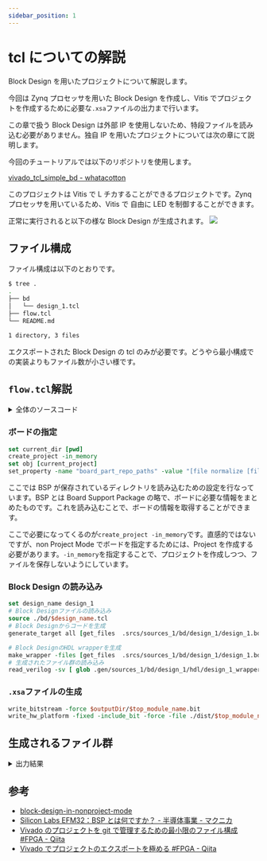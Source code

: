 ```yaml
---
sidebar_position: 1
---
```


# tcl についての解説

Block Design を用いたプロジェクトについて解説します。

今回は Zynq プロセッサを用いた Block Design を作成し、Vitis でプロジェクトを作成するために必要な`.xsa`ファイルの出力まで行います。

この章で扱う Block Design は外部 IP を使用しないため、特段ファイルを読み込む必要がありません。独自 IP を用いたプロジェクトについては次の章にて説明します。

今回のチュートリアルでは以下のリポジトリを使用します。

[vivado_tcl_simple_bd - whatacotton](https://github.com/WhatACotton/vivado_tcl_simple_bd)

このプロジェクトは Vitis で L チカすることができるプロジェクトです。Zynq プロセッサを用いているため、Vitis で 自由に LED を制御することができます。

正常に実行されると以下の様な Block Design が生成されます。
![](./img/5.png)

## ファイル構成

ファイル構成は以下のとおりです。

```sh
$ tree .
.
├── bd
│   └── design_1.tcl
├── flow.tcl
└── README.md

1 directory, 3 files
```

エクスポートされた Block Design の tcl のみが必要です。どうやら最小構成での実装よりもファイル数が小さい様です。

## `flow.tcl`解説

<details>
<summary>全体のソースコード</summary>
<p>

```tcl
set current_dir [pwd]
create_project -in_memory
set obj [current_project]
set_property -name "board_part_repo_paths" -value "[file normalize [file join $env(HOME) ".Xilinx/Vivado/2022.2/xhub/board_store/xilinx_board_store"]]" -objects $obj

set_property -name "board_part" -value "digilentinc.com:zybo-z7-20:part0:1.0" -objects $obj
set_property -name "default_lib" -value "xil_defaultlib" -objects $obj

set_property board_part digilentinc.com:zybo-z7-20:part0:1.0 [current_project]

set outputDir ./impl
file mkdir $outputDir

set design_name design_1
source ./bd/$design_name.tcl
generate_target all [get_files .srcs/sources_1/bd/design_1/design_1.bd] -force

make_wrapper -files [get_files .srcs/sources_1/bd/design_1/design_1.bd] -top -force

read_verilog -sv [ glob .gen/sources_1/bd/design_1/hdl/design_1_wrapper.v ]
set top_module_name design_1_wrapper
set_property top $top_module_name [current_fileset]

synth_design
write_checkpoint -force $outputDir/post_synth
report_timing_summary -file $outputDir/post_synth_timing_summary.rpt
report_power -file $outputDir/post_synth_power.rpt
report_clock_interaction -delay_type min_max -file $outputDir/post_synth_clock_interaction.rpt
report_high_fanout_nets -fanout_greater_than 200 -max_nets 50 -file $outputDir/post_synth_high_fanout_nets.rpt

opt_design
place_design
phys_opt_design
write_checkpoint -force $outputDir/post_place
report_timing_summary -file $outputDir/post_place_timing_summary.rpt

route_design
write_checkpoint -force $outputDir/post_route
report_timing_summary -file $outputDir/post_route_timing_summary.rpt
report_timing -max_paths 100 -path_type summary -slack_lesser_than 0 -file $outputDir/post_route_setup_timing_violations.rpt
report_clock_utilization -file $outputDir/clock_util.rpt
report_utilization -file $outputDir/post_route_util.rpt
report_power -file $outputDir/post_route_power.rpt
report_drc -file $outputDir/post_imp_drc.rpt
write_verilog -force $outputDir/top_impl_netlist.v
write_xdc -no_fixed_only -force $outputDir/top_impl.xdc

update_compile_order -fileset sim_1
set_property top pattern_tb [current_fileset -simset]

write_bitstream -force $outputDir/$top_module_name.bit

write_hw_platform -fixed -include_bit -force -file ./dist/$top_module_name.xsa

```

</p>
</details>

### ボードの指定

```tcl
set current_dir [pwd]
create_project -in_memory
set obj [current_project]
set_property -name "board_part_repo_paths" -value "[file normalize [file join $env(HOME) ".Xilinx/Vivado/2022.2/xhub/board_store/xilinx_board_store"]]" -objects $obj
```

ここでは BSP が保存されているディレクトリを読み込むための設定を行なっています。BSP とは Board Support Package の略で、ボードに必要な情報をまとめたものです。これを読み込むことで、ボードの情報を取得することができます。

ここで必要になってくるのが`create_project -in_memory`です。直感的ではないですが、non Project Mode でボードを指定するためには、Project を作成する必要があります。`-in_memory`を指定することで、プロジェクトを作成しつつ、ファイルを保存しないようにしています。

### Block Design の読み込み

```tcl
set design_name design_1
# Block Designファイルの読み込み
source ./bd/$design_name.tcl
# Block Designからコードを生成
generate_target all [get_files  .srcs/sources_1/bd/design_1/design_1.bd] -force

# Block DesignのHDL wrapperを生成
make_wrapper -files [get_files  .srcs/sources_1/bd/design_1/design_1.bd] -top -force
# 生成されたファイル群の読み込み
read_verilog -sv [ glob .gen/sources_1/bd/design_1/hdl/design_1_wrapper.v ]
```

### `.xsa`ファイルの生成

```tcl
write_bitstream -force $outputDir/$top_module_name.bit
write_hw_platform -fixed -include_bit -force -file ./dist/$top_module_name.xsa
```

## 生成されるファイル群

<details>
<summary>出力結果</summary>
<p>
実行が完了すると以下のようなファイルが生成されます。

```sh
$ tree . -a -I .git
.
├── bd
│   └── design_1.tcl
├── dist
│   └── design_1_wrapper.xsa
├── flow.tcl
├── .gen
│   └── sources_1
│       └── bd
│           └── design_1
│               ├── design_1.bda
│               ├── design_1.bxml
│               ├── design_1_ooc.xdc
│               ├── hdl
│               │   └── design_1_wrapper.v
│               ├── hw_handoff
│               │   └── design_1.hwh
│               ├── ip
│               │   ├── design_1_auto_pc_0
│               │   │   ├── design_1_auto_pc_0_ooc.xdc
│               │   │   ├── design_1_auto_pc_0.xml
│               │   │   ├── sim
│               │   │   │   ├── design_1_auto_pc_0.cpp
│               │   │   │   ├── design_1_auto_pc_0.h
│               │   │   │   ├── design_1_auto_pc_0_sc.cpp
│               │   │   │   ├── design_1_auto_pc_0_sc.h
│               │   │   │   ├── design_1_auto_pc_0_stub.sv
│               │   │   │   └── design_1_auto_pc_0.v
│               │   │   ├── src
│               │   │   │   ├── axi_protocol_converter.cpp
│               │   │   │   └── axi_protocol_converter.h
│               │   │   └── synth
│               │   │       └── design_1_auto_pc_0.v
│               │   ├── design_1_axi_gpio_0_0
│               │   │   ├── design_1_axi_gpio_0_0_board.xdc
│               │   │   ├── design_1_axi_gpio_0_0_ooc.xdc
│               │   │   ├── design_1_axi_gpio_0_0.xdc
│               │   │   ├── design_1_axi_gpio_0_0.xml
│               │   │   ├── sim
│               │   │   │   └── design_1_axi_gpio_0_0.vhd
│               │   │   └── synth
│               │   │       └── design_1_axi_gpio_0_0.vhd
│               │   ├── design_1_processing_system7_0_0
│               │   │   ├── design_1_processing_system7_0_0.xdc
│               │   │   ├── design_1_processing_system7_0_0.xml
│               │   │   ├── hdl
│               │   │   │   └── verilog
│               │   │   │       ├── design_1_processing_system7_0_0.hwdef
│               │   │   │       └── processing_system7_v5_5_processing_system7.v
│               │   │   ├── ps7_init.c
│               │   │   ├── ps7_init_gpl.c
│               │   │   ├── ps7_init_gpl.h
│               │   │   ├── ps7_init.h
│               │   │   ├── ps7_init.html
│               │   │   ├── ps7_init.tcl
│               │   │   ├── ps7_parameters.xml
│               │   │   ├── sim
│               │   │   │   ├── design_1_processing_system7_0_0.cpp
│               │   │   │   ├── design_1_processing_system7_0_0.h
│               │   │   │   ├── design_1_processing_system7_0_0_sc.cpp
│               │   │   │   ├── design_1_processing_system7_0_0_sc.h
│               │   │   │   ├── design_1_processing_system7_0_0_stub.sv
│               │   │   │   ├── design_1_processing_system7_0_0.sv
│               │   │   │   ├── design_1_processing_system7_0_0.v
│               │   │   │   ├── libps7.dll
│               │   │   │   ├── libps7.so
│               │   │   │   ├── libremoteport.dll
│               │   │   │   └── libremoteport.so
│               │   │   ├── sim_tlm
│               │   │   │   ├── b_transport_converter.h
│               │   │   │   ├── processing_system7_v5_5_tlm.cpp
│               │   │   │   ├── processing_system7_v5_5_tlm.h
│               │   │   │   ├── xilinx-zynq.cc
│               │   │   │   └── xilinx-zynq.h
│               │   │   ├── synth
│               │   │   │   └── design_1_processing_system7_0_0.v
│               │   │   └── .Xil
│               │   │       └── Vivado-204153-cotton-amethyst-ubuntu
│               │   │           └── HWH
│               │   ├── design_1_ps7_0_axi_periph_0
│               │   │   └── design_1_ps7_0_axi_periph_0.xml
│               │   └── design_1_rst_ps7_0_50M_0
│               │       ├── design_1_rst_ps7_0_50M_0_board.xdc
│               │       ├── design_1_rst_ps7_0_50M_0.xdc
│               │       ├── design_1_rst_ps7_0_50M_0.xml
│               │       ├── sim
│               │       │   └── design_1_rst_ps7_0_50M_0.vhd
│               │       └── synth
│               │           └── design_1_rst_ps7_0_50M_0.vhd
│               ├── ipshared
│               │   ├── 25a8
│               │   │   └── hdl
│               │   │       └── blk_mem_gen_v8_4_vhsyn_rfs.vhd
│               │   ├── 3111
│               │   │   └── hdl
│               │   │       └── axi_data_fifo_v2_1_vl_rfs.v
│               │   ├── 6219
│               │   │   └── hdl
│               │   │       └── axi_gpio_v2_0_vh_rfs.vhd
│               │   ├── 66ea
│               │   │   └── hdl
│               │   │       └── axi_lite_ipif_v3_0_vh_rfs.vhd
│               │   ├── 83df
│               │   │   ├── hdl
│               │   │   │   ├── fifo_generator_v13_2_rfs.v
│               │   │   │   ├── fifo_generator_v13_2_rfs.vhd
│               │   │   │   └── fifo_generator_v13_2_vhsyn_rfs.vhd
│               │   │   └── simulation
│               │   │       └── fifo_generator_vlog_beh.v
│               │   ├── 8842
│               │   │   └── hdl
│               │   │       └── proc_sys_reset_v5_0_vh_rfs.vhd
│               │   ├── 8fd3
│               │   │   └── hdl
│               │   │       └── verilog
│               │   │           ├── processing_system7_v5_5_atc.v
│               │   │           ├── processing_system7_v5_5_aw_atc.v
│               │   │           ├── processing_system7_v5_5_b_atc.v
│               │   │           ├── processing_system7_v5_5_trace_buffer.v
│               │   │           └── processing_system7_v5_5_w_atc.v
│               │   ├── a040
│               │   │   └── hdl
│               │   │       └── interrupt_control_v3_1_vh_rfs.vhd
│               │   ├── aeb3
│               │   │   └── hdl
│               │   │       └── axi_protocol_converter_v2_1_vl_rfs.v
│               │   ├── b752
│               │   │   └── hdl
│               │   │       └── generic_baseblocks_v2_1_vl_rfs.v
│               │   ├── ec67
│               │   │   └── hdl
│               │   │       ├── axi_infrastructure_v1_1_0.vh
│               │   │       └── axi_infrastructure_v1_1_vl_rfs.v
│               │   ├── ee60
│               │   │   └── hdl
│               │   │       ├── processing_system7_vip_v1_0_15_apis.v
│               │   │       ├── processing_system7_vip_v1_0_15_axi_acp.v
│               │   │       ├── processing_system7_vip_v1_0_15_axi_gp.v
│               │   │       ├── processing_system7_vip_v1_0_15_axi_hp.v
│               │   │       ├── processing_system7_vip_v1_0_15_local_params.v
│               │   │       ├── processing_system7_vip_v1_0_15_reg_init.v
│               │   │       ├── processing_system7_vip_v1_0_15_reg_params.v
│               │   │       ├── processing_system7_vip_v1_0_15_unused_ports.v
│               │   │       └── processing_system7_vip_v1_0_vl_rfs.sv
│               │   ├── ef1e
│               │   │   └── hdl
│               │   │       └── lib_cdc_v1_0_rfs.vhd
│               │   ├── f0b4
│               │   │   └── hdl
│               │   │       └── axi_register_slice_v2_1_vl_rfs.v
│               │   └── ffc2
│               │       └── hdl
│               │           └── axi_vip_v1_1_vl_rfs.sv
│               ├── sim
│               │   ├── design_1.protoinst
│               │   └── design_1.v
│               └── synth
│                   ├── design_1.hwdef
│                   └── design_1.v
├── .gitignore
├── impl
│   ├── clock_util.rpt
│   ├── design_1_wrapper.bit
│   ├── post_imp_drc.rpt
│   ├── post_place.dcp
│   ├── post_place_timing_summary.rpt
│   ├── post_route.dcp
│   ├── post_route_power.rpt
│   ├── post_route_setup_timing_violations.rpt
│   ├── post_route_timing_summary.rpt
│   ├── post_route_util.rpt
│   ├── post_synth_clock_interaction.rpt
│   ├── post_synth.dcp
│   ├── post_synth_high_fanout_nets.rpt
│   ├── post_synth_power.rpt
│   ├── post_synth_timing_summary.rpt
│   ├── top_impl_netlist.v
│   └── top_impl.xdc
├── README.md
├── .srcs
│   └── sources_1
│       └── bd
│           └── design_1
│               ├── design_1.bd
│               ├── design_1.bda
│               └── ip
│                   ├── design_1_auto_pc_0
│                   │   └── design_1_auto_pc_0.xci
│                   ├── design_1_axi_gpio_0_0
│                   │   └── design_1_axi_gpio_0_0.xci
│                   ├── design_1_processing_system7_0_0
│                   │   └── design_1_processing_system7_0_0.xci
│                   ├── design_1_ps7_0_axi_periph_0
│                   │   └── design_1_ps7_0_axi_periph_0.xci
│                   └── design_1_rst_ps7_0_50M_0
│                       └── design_1_rst_ps7_0_50M_0.xci
├── vivado.jou
├── vivado.log
└── .Xil
    └── design_1_wrapper_propImpl.xdc

76 directories, 123 files

```

</p>
</details>

## 参考

- [block-design-in-nonproject-mode](https://adaptivesupport.amd.com/s/question/0D52E00006iHs1mSAC/block-design-in-nonproject-mode?language=en_US)
- [Silicon Labs EFM32：BSP とは何ですか？ - 半導体事業 - マクニカ](https://www.macnica.co.jp/business/semiconductor/support/faqs/silicon_labs/112081/)
- [Vivado のプロジェクトを git で管理するための最小限のファイル構成 #FPGA - Qiita](https://qiita.com/nahitafu/items/b8bfee046b197c0fb833)
- [Vivado でプロジェクトのエクスポートを極める #FPGA - Qiita](https://qiita.com/nahitafu/items/de4b295ea60ce6173a83)
